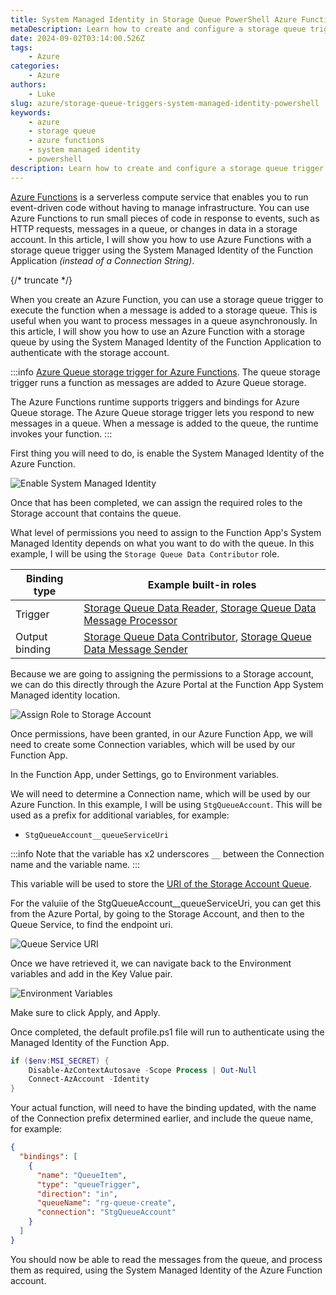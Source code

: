 ```yaml
---
title: System Managed Identity in Storage Queue PowerShell Azure Functions
metaDescription: Learn how to create and configure a storage queue trigger using PowerShell in Azure Functions to automate your workflows.
date: 2024-09-02T03:14:00.526Z
tags:
    - Azure
categories:
    - Azure
authors:
    - Luke
slug: azure/storage-queue-triggers-system-managed-identity-powershell
keywords:
    - azure
    - storage queue
    - azure functions
    - system managed identity
    - powershell
description: Learn how to create and configure a storage queue trigger using PowerShell in Azure Functions to automate your workflows.
---
```


[Azure Functions](https://learn.microsoft.com/azure/azure-functions/functions-overview?pivots=programming-language-powershell&WT.mc_id=AZ-MVP-5004796) is a serverless compute service that enables you to run event-driven code without having to manage infrastructure. You can use Azure Functions to run small pieces of code in response to events, such as HTTP requests, messages in a queue, or changes in data in a storage account. In this article, I will show you how to use Azure Functions with a storage queue trigger using the System Managed Identity of the Function Application *(instead of a Connection String)*.

{/* truncate */}

When you create an Azure Function, you can use a storage queue trigger to execute the function when a message is added to a storage queue. This is useful when you want to process messages in a queue asynchronously. In this article, I will show you how to use an Azure Function with a storage queue by using the System Managed Identity of the Function Application to authenticate with the storage account.

:::info
[Azure Queue storage trigger for Azure Functions](https://learn.microsoft.com/azure/azure-functions/functions-bindings-storage-queue-trigger?tabs=python-v2%2Cisolated-process%2Cnodejs-v4%2Cextensionv5&pivots=programming-language-powershell&WT.mc_id=AZ-MVP-5004796). The queue storage trigger runs a function as messages are added to Azure Queue storage.

The Azure Functions runtime supports triggers and bindings for Azure Queue storage. The Azure Queue storage trigger lets you respond to new messages in a queue. When a message is added to the queue, the runtime invokes your function.
:::


First thing you will need to do, is enable the System Managed Identity of the Azure Function.

![Enable System Managed Identity](images/AzurePortal_AzureFunction_SystemManagedIdentity.jpg)

Once that has been completed, we can assign the required roles to the Storage account that contains the queue.

What level of permissions you need to assign to the Function App's System Managed Identity depends on what you want to do with the queue. In this example, I will be using the `Storage Queue Data Contributor` role.

| Binding type   | Example built-in roles                                                |
|----------------|-----------------------------------------------------------------------|
| Trigger        | [Storage Queue Data Reader](https://learn.microsoft.com/azure/role-based-access-control/built-in-roles/storage?WT.mc_id=AZ-MVP-5004796#storage-queue-data-reader), [Storage Queue Data Message Processor](https://learn.microsoft.com/azure/role-based-access-control/built-in-roles/storage?WT.mc_id=AZ-MVP-5004796#storage-queue-data-message-processor)   |
| Output binding | [Storage Queue Data Contributor](https://learn.microsoft.com/azure/role-based-access-control/built-in-roles/storage?WT.mc_id=AZ-MVP-5004796#storage-queue-data-contributor), [Storage Queue Data Message Sender](https://learn.microsoft.com/azure/role-based-access-control/built-in-roles/storage?WT.mc_id=AZ-MVP-5004796#storage-queue-data-message-sender) |

Because we are going to assigning the permissions to a Storage account, we can do this directly through the Azure Portal at the Function App System Managed identity location.

![Assign Role to Storage Account](images/AzurePortal_AzureFunction_SystemManagedIdentityAssignRole.gif)

Once permissions, have been granted, in our Azure Function App, we will need to create some Connection variables, which will be used by our Function App.

In the Function App, under Settings, go to Environment variables.

We will need to determine a Connection name, which will be used by our Azure Function. In this example, I will be using `StgQueueAccount`. This will be used as a prefix for additional variables, for example:

- `StgQueueAccount__queueServiceUri`

:::info
Note that the variable has x2 underscores `__` between the Connection name and the variable name.
:::

This variable will be used to store the [URI of the Storage Account Queue](https://learn.microsoft.com/azure/azure-functions/functions-bindings-storage-queue-trigger?tabs=python-v2%2Cin-process%2Cnodejs-v4%2Cextensionv5&pivots=programming-language-powershell&WT.mc_id=AZ-MVP-5004796#identity-based-connections).

For the valuiie of the StgQueueAccount__queueServiceUri, you can get this from the Azure Portal, by going to the Storage Account, and then to the Queue Service, to find the endpoint uri.

![Queue Service URI](images/AzurePortal_AzureFunction_StorageAccountQueueenebdpoint.jpg)

Once we have retrieved it, we can navigate back to the Environment variables and add in the Key Value pair.

![Environment Variables](images/AzurePortal_AzureFunction_EnvironmentVariables_queueuri.jpg)

Make sure to click Apply, and Apply.

Once completed, the default profile.ps1 file will run to authenticate using the Managed Identity of the Function App.

```powershell
if ($env:MSI_SECRET) {
    Disable-AzContextAutosave -Scope Process | Out-Null
    Connect-AzAccount -Identity
}
```

Your actual function, will need to have the binding updated, with the name of the Connection prefix determined earlier, and include the queue name, for example:

```json
{
  "bindings": [
    {
      "name": "QueueItem",
      "type": "queueTrigger",
      "direction": "in",
      "queueName": "rg-queue-create",
      "connection": "StgQueueAccount"
    }
  ]
}
```

You should now be able to read the messages from the queue, and process them as required, using the System Managed Identity of the Azure Function account.
